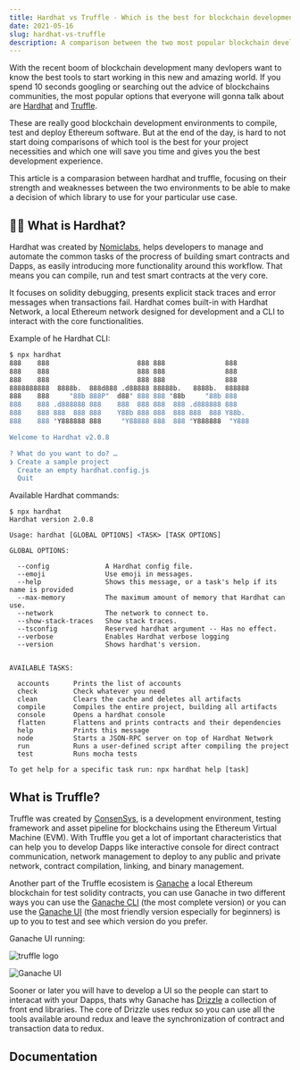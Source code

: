 ```yaml
---
title: Hardhat vs Truffle - Which is the best for blockchain development?
date: 2021-05-16
slug: hardhat-vs-truffle
description: A comparison between the two most popular blockchain development environments
---
```


With the recent boom of blockchain development many devlopers want to know the best tools to start working in this new and amazing world. If you spend 10 seconds googling or searching out the advice of blockchains communities, the most popular options that everyone will gonna talk about are [Hardhat](https://hardhat.org/) and [Truffle](https://www.trufflesuite.com/truffle).

These are really good blockchain development environments to compile, test and deploy Ethereum software. But at the end of the day, is hard to not start doing comparisons of which tool is the best for your project necessities and which one will save you time and gives you the best development experience.

This article is a comparasion between hardhat and truffle, focusing on their strength and weaknesses between the two environments to be able to make a decision of which library to use for your particular use case.

<h2 className="text-3xl font-bold">👷‍♂️ What is Hardhat?</h2>

Hardhat was created by [Nomiclabs](https://nomiclabs.io/), helps developers to manage and automate the common tasks of the procress of building smart contracts and Dapps, as easily introducing more functionality around this workflow. That means you can compile, run and test smart contracts at the very core.

It focuses on solidity debugging, presents explicit stack traces and error messages when transactions fail.
Hardhat comes built-in with Hardhat Network, a local Ethereum network designed for development and a CLI to interact with the core functionalities.

Example of he Hardhat CLI:

```bash
$ npx hardhat
888    888                      888 888               888
888    888                      888 888               888
888    888                      888 888               888
8888888888  8888b.  888d888 .d88888 88888b.   8888b.  888888
888    888     "88b 888P"  d88" 888 888 "88b     "88b 888
888    888 .d888888 888    888  888 888  888 .d888888 888
888    888 888  888 888    Y88b 888 888  888 888  888 Y88b.
888    888 "Y888888 888     "Y88888 888  888 "Y888888  "Y888

Welcome to Hardhat v2.0.8

? What do you want to do? …
❯ Create a sample project
  Create an empty hardhat.config.js
  Quit
```

Available Hardhat commands:

```
$ npx hardhat
Hardhat version 2.0.8

Usage: hardhat [GLOBAL OPTIONS] <TASK> [TASK OPTIONS]

GLOBAL OPTIONS:

  --config              A Hardhat config file.
  --emoji               Use emoji in messages.
  --help                Shows this message, or a task's help if its name is provided
  --max-memory          The maximum amount of memory that Hardhat can use.
  --network             The network to connect to.
  --show-stack-traces   Show stack traces.
  --tsconfig            Reserved hardhat argument -- Has no effect.
  --verbose             Enables Hardhat verbose logging
  --version             Shows hardhat's version.


AVAILABLE TASKS:

  accounts      Prints the list of accounts
  check         Check whatever you need
  clean         Clears the cache and deletes all artifacts
  compile       Compiles the entire project, building all artifacts
  console       Opens a hardhat console
  flatten       Flattens and prints contracts and their dependencies
  help          Prints this message
  node          Starts a JSON-RPC server on top of Hardhat Network
  run           Runs a user-defined script after compiling the project
  test          Runs mocha tests

To get help for a specific task run: npx hardhat help [task]
```

<h2 className="text-3xl font-bold">What is Truffle?</h2>

Truffle was created by [ConsenSys](https://consensys.net/), is a development environment, testing framework and asset pipeline for blockchains using the Ethereum Virtual Machine (EVM). With Truffle you get a lot of important characteristics that can help you to develop Dapps like interactive console for direct contract communication, network management to deploy to any public and private network, contract compilation, linking, and binary management.

Another part of the Truffle ecosistem is [Ganache](https://www.trufflesuite.com/ganache) a local Ethereum blockchain for test solidity contracts, you can use Ganache in two different ways you can use the [Ganache CLI](https://github.com/trufflesuite/ganache-cli) (the most complete version) or you can use the [Ganache UI](https://www.trufflesuite.com/docs/ganache/overview) (the most friendly version especially for beginners) is up to you to test and see which version do you prefer.

Ganache UI running:

![truffle logo](./truffle.png)

![Ganache UI](https://www.trufflesuite.com/img/docs/ganache/quickstart/accounts.png)

Sooner or later you will have to develop a UI so the people can start to interacat with your Dapps, thats why Ganache has [Drizzle](https://www.trufflesuite.com/drizzle) a collection of front end libraries. The core of Drizzle uses redux so you can use all the tools available around redux and leave the synchronization of contract and transaction data to redux.

<h2 className="text-3xl font-bold">Documentation</h2>
